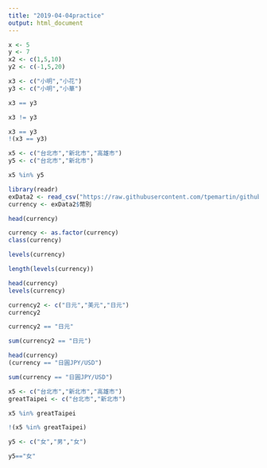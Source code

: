 ```yaml
---
title: "2019-04-04practice"
output: html_document
---
```

```r
x <- 5
y <- 7
x2 <- c(1,5,10)
y2 <- c(-1,5,20)
```

```r
x3 <- c("小明","小花")
y3 <- c("小明","小華")
```

```r
x3 == y3
```

```r
x3 != y3
```

```r
x3 == y3
!(x3 == y3)
```

```r
x5 <- c("台北市","新北市","高雄市")
y5 <- c("台北市","新北市")

x5 %in% y5
```
```r
library(readr)
exData2 <- read_csv("https://raw.githubusercontent.com/tpemartin/github-data/master/exData2.csv")
currency <- exData2$幣別
```

```r
head(currency)
```

```r
currency <- as.factor(currency)
class(currency)
```

```r
levels(currency)
```
```r
length(levels(currency))
```
```r
head(currency)
levels(currency)
```

```r
currency2 <- c("日元","美元","日元")
currency2
```
```r
currency2 == "日元"
```
```r
sum(currency2 == "日元")
```
```r
head(currency)
(currency == "日圓JPY/USD")
```
```r
sum(currency == "日圓JPY/USD")
```

```r
x5 <- c("台北市","新北市","高雄市")
greatTaipei <- c("台北市","新北市")

x5 %in% greatTaipei
```
```r
!(x5 %in% greatTaipei)
```

```r
y5 <- c("女","男","女")

y5=="女"
```

```r

```


